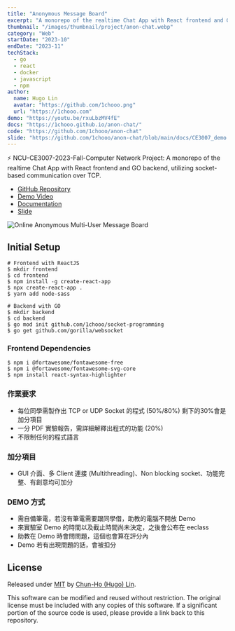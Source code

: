 ```yaml
---
title: "Anonymous Message Board"
excerpt: "A monorepo of the realtime Chat App with React frontend and GO backend, utilizing socket-based communication over TCP."
thumbnail: "/images/thumbnail/project/anon-chat.webp"
category: "Web"
startDate: "2023-10"
endDate: "2023-11"
techStack:
  - go
  - react
  - docker
  - javascript
  - npm
author:
  name: Hugo Lin
  avatar: "https://github.com/1chooo.png"
  url: "https://1chooo.com"
demo: "https://youtu.be/rxuLbzMV4fE"
docs: "https://1chooo.github.io/anon-chat/"
code: "https://github.com/1chooo/anon-chat"
slide: "https://github.com/1chooo/anon-chat/blob/main/docs/CE3007_demo.pdf"
---
```


⚡ NCU-CE3007-2023-Fall-Computer Network Project: A monorepo of the realtime Chat App with React frontend and GO backend, utilizing socket-based communication over TCP.

- [GitHub Repository](https://github.com/1chooo/anon-chat)
- [Demo Video](https://youtu.be/rxuLbzMV4fE)
- [Documentation](https://1chooo.github.io/anon-chat/)
- [Slide](https://github.com/1chooo/anon-chat/blob/main/docs/CE3007_demo.pdf)

![Online Anonymous Multi-User Message Board](/images/thumbnail/project/anon-chat.webp)

## Initial Setup

```shell
# Frontend with ReactJS
$ mkdir frontend
$ cd frontend
$ npm install -g create-react-app
$ npx create-react-app .
$ yarn add node-sass

# Backend with GO
$ mkdir backend
$ cd backend
$ go mod init github.com/1chooo/socket-programming
$ go get github.com/gorilla/websocket
```

### Frontend Dependencies

```shell
$ npm i @fortawesome/fontawesome-free
$ npm i @fortawesome/fontawesome-svg-core
$ npm install react-syntax-highlighter
```

### 作業要求

- 每位同學需製作出 TCP or UDP Socket 的程式 (50%/80%) 剩下的30%會是加分項目
- 一分 PDF 實驗報告，需詳細解釋出程式的功能 (20%)
- 不限制任何的程式語言

### 加分項目

- GUI 介面、多 Client 連接 (Multithreading)、Non blocking socket、功能完整、有創意均可加分

### DEMO 方式

- 需自備筆電，若沒有筆電需要跟同學借，助教的電腦不開放 Demo
- 來實驗室 Demo 的時間以及截止時間尚未決定，之後會公布在 eeclass
- 助教在 Demo 時會問問題，這個也會算在評分內
- Demo 若有出現問題的話，會被扣分

## License

Released under [MIT](https://github.com/1chooo/anon-chat/blob/main/LICENSE) by [Chun-Ho (Hugo) Lin](https://github.com/1chooo).

This software can be modified and reused without restriction.
The original license must be included with any copies of this software.
If a significant portion of the source code is used, please provide a link back to this repository.
